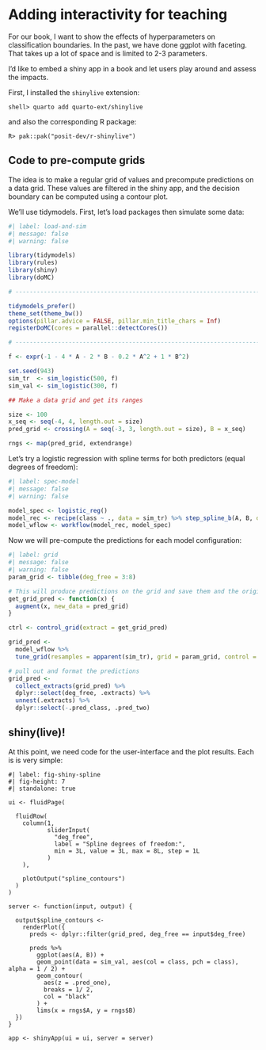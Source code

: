 # Adding interactivity for teaching

For our book, I want to show the effects of hyperparameters on classification boundaries. In the past, we have done ggplot with faceting. That takes up a lot of space and is limited to 2-3 parameters. 

I'd like to embed a shiny app in a book and let users play around and assess the impacts. 

First, I installed the `shinylive` extension: 

```
shell> quarto add quarto-ext/shinylive
```

and also the corresponding R package: 

```
R> pak::pak("posit-dev/r-shinylive")
```

## Code to pre-compute grids

The idea is to make a regular grid of values and precompute predictions on a data grid. These values are filtered in the shiny app, and the decision boundary can be computed using a contour plot. 

We'll use tidymodels. First, let's load packages then simulate some data: 

```r
#| label: load-and-sim
#| message: false
#| warning: false

library(tidymodels)
library(rules)
library(shiny)
library(doMC)

# ------------------------------------------------------------------------------

tidymodels_prefer()
theme_set(theme_bw())
options(pillar.advice = FALSE, pillar.min_title_chars = Inf)
registerDoMC(cores = parallel::detectCores())

# ------------------------------------------------------------------------------

f <- expr(-1 - 4 * A - 2 * B - 0.2 * A^2 + 1 * B^2)

set.seed(943)
sim_tr  <- sim_logistic(500, f)
sim_val <- sim_logistic(300, f)

## Make a data grid and get its ranges

size <- 100
x_seq <- seq(-4, 4, length.out = size)
pred_grid <- crossing(A = seq(-3, 3, length.out = size), B = x_seq)

rngs <- map(pred_grid, extendrange)
```

Let's try a logistic regression with spline terms for both predictors (equal degrees of freedom):

```r
#| label: spec-model
#| message: false
#| warning: false

model_spec <- logistic_reg()
model_rec <- recipe(class ~ ., data = sim_tr) %>% step_spline_b(A, B, deg_free = tune())
model_wflow <- workflow(model_rec, model_spec)
```

Now we will pre-compute the predictions for each model configuration: 

```r
#| label: grid
#| message: false
#| warning: false
param_grid <- tibble(deg_free = 3:8)

# This will produce predictions on the grid and save them and the original data
get_grid_pred <- function(x) {
  augment(x, new_data = pred_grid)
}

ctrl <- control_grid(extract = get_grid_pred)

grid_pred <- 
  model_wflow %>% 
  tune_grid(resamples = apparent(sim_tr), grid = param_grid, control = ctrl)

# pull out and format the predictions
grid_pred <- 
  collect_extracts(grid_pred) %>% 
  dplyr::select(deg_free, .extracts) %>% 
  unnest(.extracts) %>% 
  dplyr::select(-.pred_class, .pred_two)
```

## shiny(live)!

At this point, we need code for the user-interface and the plot results. Each is is very simple:

```shinylive-r
#| label: fig-shiny-spline
#| fig-height: 7
#| standalone: true

ui <- fluidPage(
  
  fluidRow(
    column(1, 
           sliderInput(
             "deg_free", 
             label = "Spline degrees of freedom:",
             min = 3L, value = 3L, max = 8L, step = 1L
           )
    ),
    
    plotOutput("spline_contours")
  )
)

server <- function(input, output) {
  
  output$spline_contours <- 
    renderPlot({
      preds <- dplyr::filter(grid_pred, deg_free == input$deg_free)
      
      preds %>% 
        ggplot(aes(A, B)) + 
        geom_point(data = sim_val, aes(col = class, pch = class), alpha = 1 / 2) +
        geom_contour(
          aes(z = .pred_one), 
          breaks = 1/ 2,
          col = "black"
        ) +
        lims(x = rngs$A, y = rngs$B)
  })
}

app <- shinyApp(ui = ui, server = server)
```



